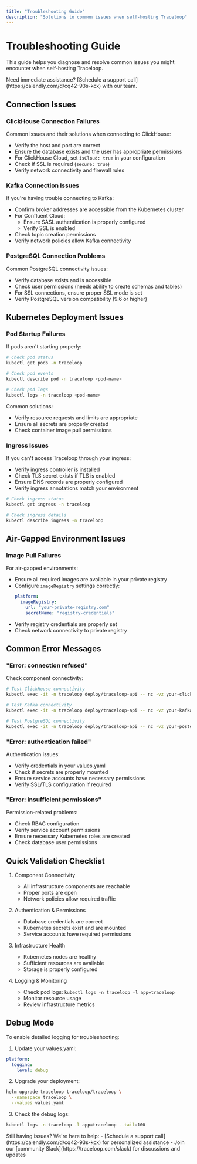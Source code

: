 ```yaml
---
title: "Troubleshooting Guide"
description: "Solutions to common issues when self-hosting Traceloop"
---
```


# Troubleshooting Guide

This guide helps you diagnose and resolve common issues you might encounter when self-hosting Traceloop.

<Info>
  Need immediate assistance? [Schedule a support
  call](https://calendly.com/d/cq42-93s-kcx) with our team.
</Info>

## Connection Issues

### ClickHouse Connection Failures

Common issues and their solutions when connecting to ClickHouse:

- Verify the host and port are correct
- Ensure the database exists and the user has appropriate permissions
- For ClickHouse Cloud, set `isCloud: true` in your configuration
- Check if SSL is required (`secure: true`)
- Verify network connectivity and firewall rules

### Kafka Connection Issues

If you're having trouble connecting to Kafka:

- Confirm broker addresses are accessible from the Kubernetes cluster
- For Confluent Cloud:
  - Ensure SASL authentication is properly configured
  - Verify SSL is enabled
- Check topic creation permissions
- Verify network policies allow Kafka connectivity

### PostgreSQL Connection Problems

Common PostgreSQL connectivity issues:

- Verify database exists and is accessible
- Check user permissions (needs ability to create schemas and tables)
- For SSL connections, ensure proper SSL mode is set
- Verify PostgreSQL version compatibility (9.6 or higher)

## Kubernetes Deployment Issues

### Pod Startup Failures

If pods aren't starting properly:

```bash
# Check pod status
kubectl get pods -n traceloop

# Check pod events
kubectl describe pod -n traceloop <pod-name>

# Check pod logs
kubectl logs -n traceloop <pod-name>
```

Common solutions:

- Verify resource requests and limits are appropriate
- Ensure all secrets are properly created
- Check container image pull permissions

### Ingress Issues

If you can't access Traceloop through your ingress:

- Verify ingress controller is installed
- Check TLS secret exists if TLS is enabled
- Ensure DNS records are properly configured
- Verify ingress annotations match your environment

```bash
# Check ingress status
kubectl get ingress -n traceloop

# Check ingress details
kubectl describe ingress -n traceloop
```

## Air-Gapped Environment Issues

### Image Pull Failures

For air-gapped environments:

- Ensure all required images are available in your private registry
- Configure `imageRegistry` settings correctly:
  ```yaml
  platform:
    imageRegistry:
      url: "your-private-registry.com"
      secretName: "registry-credentials"
  ```
- Verify registry credentials are properly set
- Check network connectivity to private registry

## Common Error Messages

### "Error: connection refused"

Check component connectivity:

```bash
# Test ClickHouse connectivity
kubectl exec -it -n traceloop deploy/traceloop-api -- nc -vz your-clickhouse-host 9000

# Test Kafka connectivity
kubectl exec -it -n traceloop deploy/traceloop-api -- nc -vz your-kafka-broker 9092

# Test PostgreSQL connectivity
kubectl exec -it -n traceloop deploy/traceloop-api -- nc -vz your-postgres-host 5432
```

### "Error: authentication failed"

Authentication issues:

- Verify credentials in your values.yaml
- Check if secrets are properly mounted
- Ensure service accounts have necessary permissions
- Verify SSL/TLS configuration if required

### "Error: insufficient permissions"

Permission-related problems:

- Check RBAC configuration
- Verify service account permissions
- Ensure necessary Kubernetes roles are created
- Check database user permissions

## Quick Validation Checklist

1. Component Connectivity

   - All infrastructure components are reachable
   - Proper ports are open
   - Network policies allow required traffic

2. Authentication & Permissions

   - Database credentials are correct
   - Kubernetes secrets exist and are mounted
   - Service accounts have required permissions

3. Infrastructure Health

   - Kubernetes nodes are healthy
   - Sufficient resources are available
   - Storage is properly configured

4. Logging & Monitoring
   - Check pod logs: `kubectl logs -n traceloop -l app=traceloop`
   - Monitor resource usage
   - Review infrastructure metrics

## Debug Mode

To enable detailed logging for troubleshooting:

1. Update your values.yaml:

```yaml
platform:
  logging:
    level: debug
```

2. Upgrade your deployment:

```bash
helm upgrade traceloop traceloop/traceloop \
  --namespace traceloop \
  --values values.yaml
```

3. Check the debug logs:

```bash
kubectl logs -n traceloop -l app=traceloop --tail=100
```

<Note>
  Still having issues? We're here to help: - [Schedule a support
  call](https://calendly.com/d/cq42-93s-kcx) for personalized assistance - Join
  our [community Slack](https://traceloop.com/slack) for discussions and updates
</Note>
